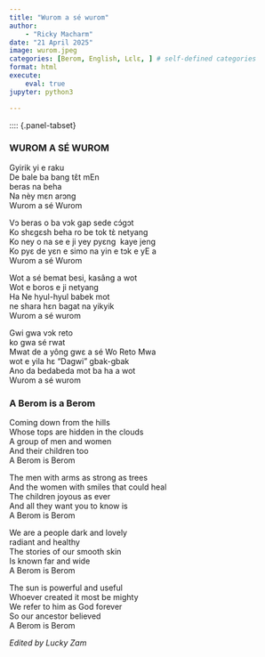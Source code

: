 ```yaml
---
title: "Wurom a sé wurom"
author: 
    - "Ricky Macharm"
date: "21 April 2025"
image: wurom.jpeg
categories: [Berom, English, Lɛlɛ, ] # self-defined categories
format: html
execute:
    eval: true
jupyter: python3

---
```



:::: {.panel-tabset}

### WUROM A SÉ WUROM

Gyirik yi e raku<br>
De bale ba bang tɛ̂t mEn<br>
beras na beha<br>
Na nèy mɛn arɔng<br>
Wurom a sé Wurom<br>

Vɔ beras o ba vɔk gap sede cɔ́gɔt<br>
Ko shɛgɛsh beha ro be tok tɛ̀ netyang<br>
Ko ney o na se e ji yey pyɛng  kaye jeng<br>
Ko pyɛ de yɛn e simo na yin e tɔk e yE a<br>
Wurom a sé Wurom<br>

Wot a sé bemat besi, kasâng a wot<br>
Wot e boros e ji netyang<br>
Ha Ne hyul-hyul babek mot<br>
ne shara hɛn bagat na yikyik<br>
Wurom a sé wurom<br>

Gwi gwa vɔk reto<br>
ko gwa sé rwat<br>
Mwat de a yông gwɛ a sé Wo Reto Mwa<br>
wot e yila hɛ “Dagwi” gbak-gbak<br>
Ano da bedabeda mot ba ha a wot<br>
Wurom a sé wurom<br>

### A Berom is a Berom

Coming down from the hills<br>
Whose tops are hidden in the clouds<br>
A group of men and women<br>
And their children too<br>
A Berom is Berom<br>

The men with arms as strong as trees<br>
And the women with smiles that could heal<br>
The children joyous as ever<br>
And all they want you to know is<br>
A Berom is Berom<br>

We are a people dark and lovely<br>
radiant and healthy<br>
The stories of our smooth skin<br>
Is known far and wide<br>
A Berom is Berom<br>

The sun is powerful and useful<br>
Whoever created it most be mighty<br>
We refer to him as God forever<br>
So our ancestor believed<br>
A Berom is Berom<br>

*Edited by Lucky Zam*